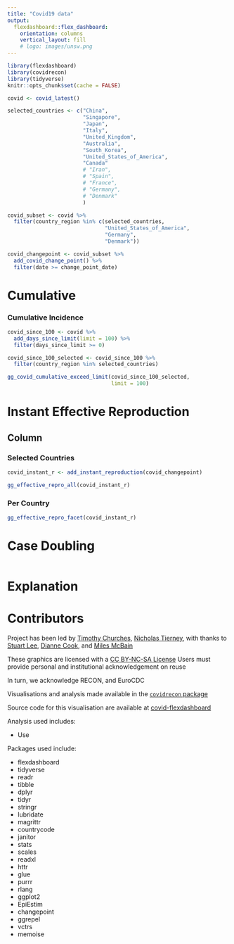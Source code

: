 ```yaml
---
title: "Covid19 data"
output:
  flexdashboard::flex_dashboard:
    orientation: columns
    vertical_layout: fill
    # logo: images/unsw.png
---
```


```r
library(flexdashboard)
library(covidrecon)
library(tidyverse)
knitr::opts_chunk$set(cache = FALSE)
```

```r
covid <- covid_latest()
```

```r
selected_countries <- c("China",
                        "Singapore",
                        "Japan",
                        "Italy",
                        "United_Kingdom",
                        "Australia",
                        "South_Korea",
                        "United_States_of_America", 
                        "Canada"
                        # "Iran",
                        # "Spain",
                        # "France",
                        # "Germany", 
                        # "Denmark"
                        )
```

```r
covid_subset <- covid %>% 
  filter(country_region %in% c(selected_countries, 
                               "United_States_of_America", 
                               "Germany", 
                               "Denmark"))
```


```r
covid_changepoint <- covid_subset %>% 
  add_covid_change_point() %>% 
  filter(date >= change_point_date)
```


Cumulative 
=======================================================================

### Cumulative Incidence

```r
covid_since_100 <- covid %>% 
  add_days_since_limit(limit = 100) %>% 
  filter(days_since_limit >= 0)
```

```r
covid_since_100_selected <- covid_since_100 %>% 
  filter(country_region %in% selected_countries)
```

```r
gg_covid_cumulative_exceed_limit(covid_since_100_selected, 
                                 limit = 100)
```

Instant Effective Reproduction {.tabset}
=======================================================================

Column  {.tabset}
-----------------------------------------------------------------------

### Selected Countries


```r
covid_instant_r <- add_instant_reproduction(covid_changepoint)
```


```r
gg_effective_repro_all(covid_instant_r)
```

### Per Country

```r
gg_effective_repro_facet(covid_instant_r) 
```


Case Doubling
=======================================================================

```r

```

Explanation
=======================================================================


Contributors
=======================================================================

Project has been led by [Timothy Churches](), [Nicholas Tierney](), with thanks to [Stuart Lee](), [Dianne Cook](), and [Miles McBain]()

These graphics are licensed with a [CC BY-NC-SA License]()
Users must provide personal and institutional acknowledgement on reuse

In turn, we acknowledge RECON, and EuroCDC

Visualisations and analysis made available in the [`covidrecon` package](https://github.com/CBDRH/covidrecon)

Source code for this visualisation are available at [covid-flexdashboard](https://github.com/CBDRH/covid-flexdashboard)


Analysis used includes:

- Use

Packages used include:

- flexdashboard
- tidyverse
- readr
- tibble
- dplyr
- tidyr
- stringr
- lubridate
- magrittr
- countrycode
- janitor
- stats
- scales
- readxl
- httr
- glue
- purrr
- rlang
- ggplot2
- EpiEstim
- changepoint
- ggrepel
- vctrs
- memoise


